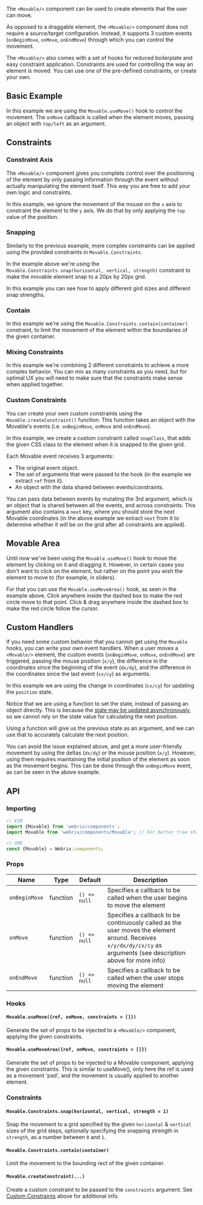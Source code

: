 
The `<Movable/>` component can be used to create elements that the user can move.

As opposed to a draggable element, the `<Movable/>` component does not require a source/target configuration.
Instead, it supports 3 custom events (`onBeginMove`, `onMove`, `onEndMove`) through which you can control the movement.

The `<Movable/>` also comes with a set of hooks for reduced boilerplate and easy constraint application.
Constraints are used for controlling the way an element is moved.
You can use one of the pre-defined constraints, or create your own.

## Basic Example

<Example file='docs/components/movable/BasicExample' height={200}/>

In this example we are using the `Movable.useMove()` hook to control the movement.
The `onMove` callback is called when the element moves, passing an object with `top/left`
as an argument.

## Constraints

### Constraint Axis

<Example file='docs/components/movable/ConstraintAxis' height={200}/>

The `<Movable/>` component gives you complete control over the positioning of the element by only passing information
through the event without actually manipulating the element itself.
This way you are free to add your own logic and constraints.

In this example, we ignore the movement of the mouse on the `x` axis to constraint the element to the `y`
axis. We do that by only applying the `top` value of the position.

### Snapping

<Example file='docs/components/movable/Snapping' height={200}/>

Similarly to the previous example, more complex constraints can be applied using the provided
constraints in `Movable.Constraints`.

In the example above we're using the `Movable.Constraints.snap(horizontal, vertical, strength)`
constraint to make the movable element snap to a 20px by 20px grid.

<Example file='docs/components/movable/SnappingAdvanced' height={300}/>

In this example you can see how to apply different gird sizes and different snap strengths.

### Contain

<Example file='docs/components/movable/Contain' height={300}/>

In this example we're using the `Movable.Constraints.contain(container)` constraint, to limit the movement
of the element within the boundaries of the given container.

### Mixing Constraints

<Example file='docs/components/movable/Mixing' height={300}/>

In this example we're combining 2 different constraints to achieve a more complex behavior.
You can mix as many constraints as you need, but for optimal UX you will need to make sure
that the constraints make sense when applied together.

### Custom Constraints

<Example file='docs/components/movable/CustomConstraints' height={300}/>

You can create your own custom constraints using the `Movable.createConstraint()` function.
This function takes an object with the Movable's events (i.e. `onBeginMove`, `onMove` and `onEndMove`).

In this example, we create a custom constraint called `snapClass`, that adds the given CSS class to the element when it
is snapped to the given grid.

Each Movable event receives 3 arguments:

* The original event object.
* The set of arguments that were passed to the hook (in the example we extract `ref` from it).
* An object with the data shared between events/constraints.

You can pass data between events by mutating the 3rd argument, which is an object that is shared between all
the events, and across constraints. This argument also contains a `next` key, where you should store
the next Movable coordinates (in the above example we extract `next` from it to determine whether it will
be on the grid after all constraints are applied).

## Movable Area

<Example file='docs/components/movable/MovableArea' height={300}/>

Until now we've been using the `Movable.useMove()` hook to move the element by clicking on it
and dragging it. However, in certain cases you don't want to click on the element, but rather on
the point you wish the element to move to (for example, in sliders).

For that you can use the `Movable.useMoveArea()` hook, as seen in the example above.
Click anywhere inside the dashed box to make the red circle move to that point.
Click & drag anywhere inside the dashed box to make the red circle follow the cursor.

## Custom Handlers

<Example file='docs/components/movable/Manual' height={200}/>

If you need some custom behavior that you cannot get using the `Movable` hooks, you can write your
own event handlers. When a user moves a `<Movable/>` element, the custom events (`onBeginMove`, `onMove`, `onEndMove`)
are triggered, passing the mouse position (`x/y`), the difference in the coordinates since the beginning of the event
(`dx/dy`), and the difference in the coordinates since the last event (`cx/cy`) as arguments.

In this example we are using the change in coordinates (`cx/cy`) for updating the `position` state.

Notice that we are using a function to set the state, instead of passing an object directly.
This is because the [state may be updated asynchronously](https://reactjs.org/docs/state-and-lifecycle.html#state-updates-may-be-asynchronous),
so we cannot rely on the state value for calculating the next position.

Using a function will give us the previous state as an argument, and we can use that to accurately calculate the
next position.

<Example file='docs/components/movable/ManualAdvanced' height={200}/>

You can avoid the issue explained above, and get a more user-friendly movement
by using the deltas (`dx/dy`) or the mouse position (`x/y`).
However, using them requires maintaining the initial position of the element as soon as the movement begins.
This can be done through the `onBeginMove` event, as can be seen in the above example.

## API

### Importing

```jsx
// ESM
import {Movable} from 'webrix/components';
import Movable from 'webrix/components/Movable'; // For better tree shaking

// UMD
const {Movable} = Webrix.components;
```

### Props

Name|Type|Default|Description
---|---|---|---
`onBeginMove`|function|`() => null`|Specifies a callback to be called when the user begins to move the element
`onMove`|function|`() => null`|Specifies a callback to be continuously called as the user moves the element around. Receives `x/y/dx/dy/cx/cy` as arguments (see description above for more info)
`onEndMove`|function|`() => null`|Specifies a callback to be called when the user stops moving the element

### Hooks

#### `Movable.useMove({ref, onMove, constraints = []})`

Generate the set of props to be injected to a `<Movable/>` component, applying the given constraints.

#### `Movable.useMoveArea({ref, onMove, constraints = []})`

Generate the set of props to be injected to a Movable component, applying the given constraints.
This is similar to useMove(), only here the ref is used as a movement 'pad', and the movement
is usually applied to another element.

### Constraints

#### `Movable.Constraints.snap(horizontal, vertical, strength = 1)`

Snap the movement to a grid specified by the given `horizontal` & `vertical` sizes
of the grid steps, optionally specifying the snapping strength in `strength`, as a number between `0` and `1`.

#### `Movable.Constraints.contain(container)`

Limit the movement to the bounding rect of the given container.

#### `Movable.createConstraint(...)`

Create a custom constraint to be passed to the `constraints` argument. See [Custom Constraints](#constraints-custom-constraints) above
for additional info.